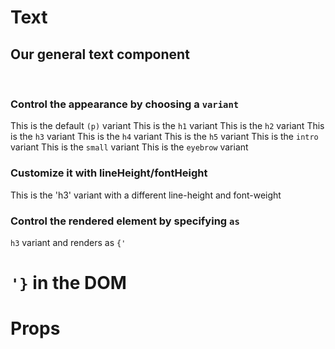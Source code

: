 
<Meta title="Core/Text" component={Text} />

# Text

## Our general text component

<br />

### Control the appearance by choosing a `variant`

<Canvas>
  <Story name="Variants">
    <Text>
      This is the default <code>(p)</code> variant
    </Text>
    <Text variant="h1">
      This is the <code>h1</code> variant
    </Text>
    <Text variant="h2">
      This is the <code>h2</code> variant
    </Text>
    <Text variant="h3">
      This is the <code>h3</code> variant
    </Text>
    <Text variant="h4">
      This is the <code>h4</code> variant
    </Text>
    <Text variant="h5">
      This is the <code>h5</code> variant
    </Text>
    <Text variant="intro">
      This is the <code>intro</code> variant
    </Text>
    <Text variant="small">
      This is the <code>small</code> variant
    </Text>
    <Text variant="eyebrow">
      This is the <code>eyebrow</code> variant
    </Text>
  </Story>
</Canvas>

### Customize it with lineHeight/fontHeight

<Canvas>
  <Story name="Customize">
    <Text variant="h3" lineHeight="lg" fontWeight="light">
      This is the 'h3' variant with a different line-height and font-weight
    </Text>
  </Story>
</Canvas>

### Control the rendered element by specifying `as`

<Canvas>
  <Story name="Element">
    <Text variant="h3" as="h1">
      <code>h3</code> variant and renders as <code>{'<h1/>'}</code> in the DOM
    </Text>
  </Story>
</Canvas>

# Props

<Props of={Text} />
